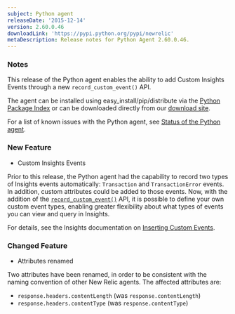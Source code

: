 ```yaml
---
subject: Python agent
releaseDate: '2015-12-14'
version: 2.60.0.46
downloadLink: 'https://pypi.python.org/pypi/newrelic'
metaDescription: Release notes for Python Agent 2.60.0.46.
---
```


### Notes

This release of the Python agent enables the ability to add Custom Insights Events through a new `record_custom_event()` API.

The agent can be installed using easy_install/pip/distribute via the [Python Package Index](https://pypi.python.org/pypi/newrelic) or can be downloaded directly from our [download site](http://download.newrelic.com/python_agent/release/).

For a list of known issues with the Python agent, see [Status of the Python agent](https://docs.newrelic.com/docs/python/status-of-python-agent).

### New Feature

* Custom Insights Events

Prior to this release, the Python agent had the capability to record two types of Insights events automatically: `Transaction` and `TransactionError` events. In addition, custom attributes could be added to those events. Now, with the addition of the [`record_custom_event()`](/docs/agents/python-agent/customization-extension/python-transaction-api#record_custom_event) API, it is possible to define your own custom event types, enabling greater flexibility about what types of events you can view and query in Insights.

For details, see the Insights documentation on [Inserting Custom Events](/docs/insights/new-relic-insights/adding-querying-data/inserting-custom-events-new-relic-apm-agents).

### Changed Feature

* Attributes renamed

Two attributes have been renamed, in order to be consistent with the naming convention of other New Relic agents. The affected attributes are:

* `response.headers.contentLength` (was `response.contentLength`)
* `response.headers.contentType` (was `response.contentType`)
